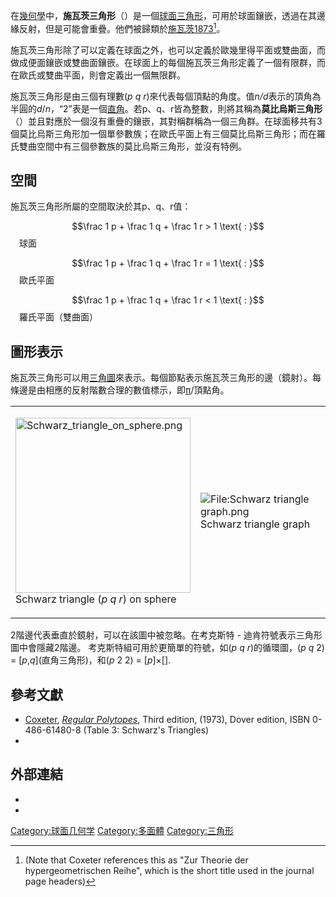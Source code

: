 在[[幾何學|幾何學]]中，'''施瓦茨三角形'''（{{lang-en|Schwarz triangle}}）是一個[[球面三角形|球面三角形]]，可用於球面鑲嵌，透過在其邊緣反射，但是可能會重疊。他們被歸類於[[施瓦茨三角形#cite_note-Schwarz1873-1|施瓦茨1873]]<ref name="Schwarz1873">{{Citation | last1=Schwarz | first1=H. A. | title=Ueber diejenigen Fälle in welchen die Gaussichen hypergeometrische Reihe eine algebraische Function ihres vierten Elementes  darstellt | url=http://resolver.sub.uni-goettingen.de/purl?GDZPPN002155206 | year=1873 | volume=75 | journal=[[Journal_für_die_reine_und_angewandte_Mathematik|Journal für die reine und angewandte Mathematik]] | issn=0075-4102 | pages=292–335 | accessdate=2014-05-28 | archive-date=2020-08-09 | archive-url=https://web.archive.org/web/20200809005505/http://resolver.sub.uni-goettingen.de/purl?GDZPPN002155206 | dead-url=no }} (Note that Coxeter references this as "Zur Theorie der hypergeometrischen Reihe", which is the short title used in the journal page headers)</ref>。

施瓦茨三角形除了可以定義在球面之外，也可以定義於歐幾里得平面或雙曲面，而做成便面鑲嵌或雙曲面鑲嵌。在球面上的每個施瓦茨三角形定義了一個有限群，而在歐氏或雙曲平面，則會定義出一個無限群。

施瓦茨三角形是由三個有理數(''p'' ''q'' ''r'')來代表每個頂點的角度。值''n/d''表示的頂角為半圓的''d''/''n''，“2”表是一個[[直角|直角]]。若p、q、r皆為整數，則將其稱為'''莫比烏斯三角形'''（{{lang-en|Möbius triangle}}）並且對應於一個沒有重疊的鑲嵌，其對稱群稱為一個三角群。在球面移共有3個莫比烏斯三角形加一個單參數族；在歐氏平面上有三個莫比烏斯三角形；而在羅氏雙曲空間中有三個參數族的莫比烏斯三角形，並沒有特例。
== 空間 ==
施瓦茨三角形所屬的空間取決於其p、q、r值：
:<math>\frac 1 p + \frac 1 q + \frac 1 r > 1 \text{ : }</math><nowiki>　</nowiki>球面
:<math>\frac 1 p + \frac 1 q + \frac 1 r = 1 \text{ : }</math><nowiki>　</nowiki>歐氏平面
:<math>\frac 1 p + \frac 1 q + \frac 1 r < 1 \text{ : }</math><nowiki>　</nowiki>羅氏平面（雙曲面）
== 圖形表示 ==
施瓦茨三角形可以用[[完全圖|三角圖]]來表示。每個節點表示施瓦茨三角形的邊（鏡射）。每條邊是由相應的反射階數合理的數值標示，即[[π|π]]/頂點角。
{| class=wikitable
|[[File:Schwarz_triangle_on_sphere.png|280px]]<BR>Schwarz triangle (''p'' ''q'' ''r'') on sphere
|[[File:Schwarz_triangle_graph.png|File:Schwarz triangle graph.png]]<BR>Schwarz triangle graph
|}
2階邊代表垂直於鏡射，可以在該圖中被忽略。在考克斯特 - 迪肯符號表示三角形圖中會隱藏2階邊。
考克斯特組可用於更簡單的符號，如(''p'' ''q'' ''r'')的循環圖，(''p'' ''q'' 2) = [''p'',''q''](直角三角形)，和(''p'' 2 2) = [''p'']×[].
== 參考文獻 ==
{{reflist}}
{{refbegin}}
* [[Coxeter|Coxeter]], ''[[Regular_Polytopes_(book)|Regular Polytopes]]'', Third edition, (1973), Dover edition, ISBN 0-486-61480-8 (Table 3: Schwarz's Triangles)
* {{Citation
| publisher = CUP Archive
| isbn = 978-0-521-22279-2
| last = Wenninger
| first = Magnus J.
| title = Spherical models
| chapter = An introduction to the notion of polyhedral density
| pages = [http://books.google.com/books?id=Olc5AAAAIAAJ&pg=PA132 132–134]
| year = 1979
}}
{{refend}}

== 外部連結 ==
* {{mathworld | urlname = SchwarzTriangle | title = Schwarz triangle}}
* {{KlitzingPolytopes|../explain/pqr.htm |3D| The general Schwarz triangle (p q r) and the generalized incidence matrices of the corresponding polyhedra}}

[[Category:球面几何学|Category:球面几何学]]
[[Category:多面體|Category:多面體]]
[[Category:三角形|Category:三角形]]